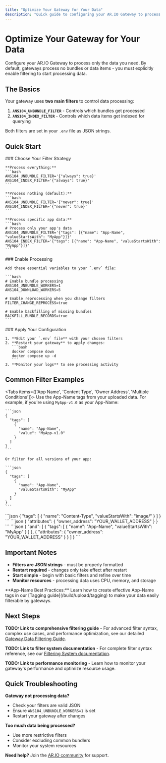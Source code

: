```yaml
---
title: "Optimize Your Gateway for Your Data"
description: "Quick guide to configuring your AR.IO Gateway to process specific types of data using filters"
---
```


# Optimize Your Gateway for Your Data

Configure your AR.IO Gateway to process only the data you need. By default, gateways process no bundles or data items - you must explicitly enable filtering to start processing data.

## The Basics

Your gateway uses **two main filters** to control data processing:

1. **`ANS104_UNBUNDLE_FILTER`** - Controls which bundles get processed
2. **`ANS104_INDEX_FILTER`** - Controls which data items get indexed for querying

Both filters are set in your `.env` file as JSON strings.

## Quick Start

<Steps>
  <Step>
    ### Choose Your Filter Strategy

    **Process everything:**
    ```bash
    ANS104_UNBUNDLE_FILTER='{"always": true}'
    ANS104_INDEX_FILTER='{"always": true}'
    ```

    **Process nothing (default):**
    ```bash
    ANS104_UNBUNDLE_FILTER='{"never": true}'
    ANS104_INDEX_FILTER='{"never": true}'
    ```

    **Process specific app data:**
    ```bash
    # Process only your app's data
    ANS104_UNBUNDLE_FILTER='{"tags": [{"name": "App-Name", "valueStartsWith": "MyApp"}]}'
    ANS104_INDEX_FILTER='{"tags": [{"name": "App-Name", "valueStartsWith": "MyApp"}]}'
    ```

  </Step>

  <Step>
    ### Enable Processing

    Add these essential variables to your `.env` file:

    ```bash
    # Enable bundle processing
    ANS104_UNBUNDLE_WORKERS=1
    ANS104_DOWNLOAD_WORKERS=5

    # Enable reprocessing when you change filters
    FILTER_CHANGE_REPROCESS=true

    # Enable backfilling of missing bundles
    BACKFILL_BUNDLE_RECORDS=true
    ```

  </Step>

  <Step>
    ### Apply Your Configuration

    1. **Edit your `.env` file** with your chosen filters
    2. **Restart your gateway** to apply changes:
       ```bash
       docker compose down
       docker compose up -d
       ```
    3. **Monitor your logs** to see processing activity

  </Step>
</Steps>

## Common Filter Examples

<Tabs items={['App Name', 'Content Type', 'Owner Address', 'Multiple Conditions']}>
  <Tab value="App Name">
    Use the App-Name tags from your uploaded data. For example, if you're using `MyApp-v1.0` as your App-Name:

    ```json
    {
      "tags": [
        {
          "name": "App-Name",
          "value": "MyApp-v1.0"
        }
      ]
    }
    ```

    Or filter for all versions of your app:

    ```json
    {
      "tags": [
        {
          "name": "App-Name",
          "valueStartsWith": "MyApp"
        }
      ]
    }
    ```

  </Tab>

  <Tab value="Content Type">
    ```json
    {
      "tags": [
        {
          "name": "Content-Type",
          "valueStartsWith": "image/"
        }
      ]
    }
    ```
  </Tab>

  <Tab value="Owner Address">
    ```json
    {
      "attributes": {
        "owner_address": "YOUR_WALLET_ADDRESS"
      }
    }
    ```
  </Tab>

  <Tab value="Multiple Conditions">
    ```json
    {
      "and": [
        {
          "tags": [
            {
              "name": "App-Name",
              "valueStartsWith": "MyApp"
            }
          ]
        },
        {
          "attributes": {
            "owner_address": "YOUR_WALLET_ADDRESS"
          }
        }
      ]
    }
    ```
  </Tab>
</Tabs>

## Important Notes

- **Filters are JSON strings** - must be properly formatted
- **Restart required** - changes only take effect after restart
- **Start simple** - begin with basic filters and refine over time
- **Monitor resources** - processing data uses CPU, memory, and storage

<Callout type="info">
  **App-Name Best Practices:** Learn how to create effective App-Name tags in
  our [Tagging guide](/build/upload/tagging) to make your data easily filterable
  by gateways.
</Callout>

## Next Steps

**TODO: Link to comprehensive filtering guide** - For advanced filter syntax, complex use cases, and performance optimization, see our detailed [Gateway Data Filtering Guide](/build/run-a-gateway/optimize-data).

**TODO: Link to filter system documentation** - For complete filter syntax reference, see our [Filtering System documentation](/build/run-a-gateway/filters).

**TODO: Link to performance monitoring** - Learn how to monitor your gateway's performance and optimize resource usage.

## Quick Troubleshooting

**Gateway not processing data?**

- Check your filters are valid JSON
- Ensure `ANS104_UNBUNDLE_WORKERS=1` is set
- Restart your gateway after changes

**Too much data being processed?**

- Use more restrictive filters
- Consider excluding common bundlers
- Monitor your system resources

**Need help?** Join the [AR.IO community](https://discord.gg/7zUPfN4D6g) for support.
